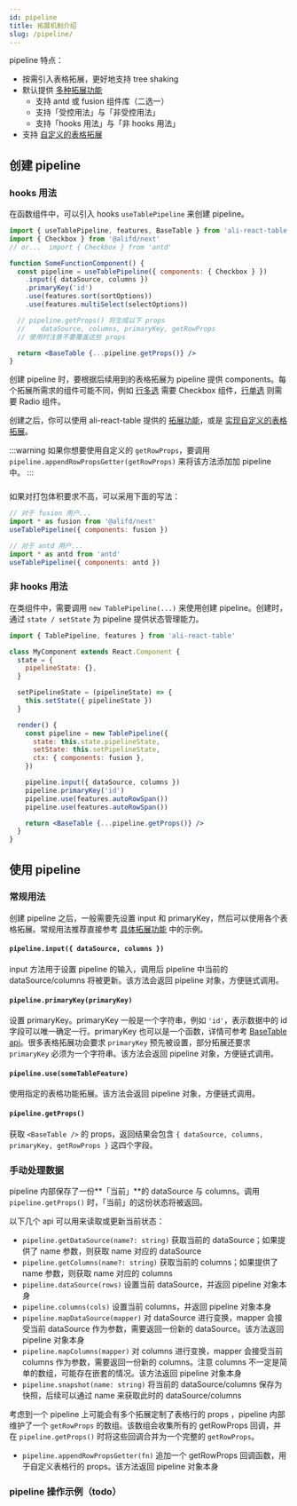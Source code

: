 ```yaml
---
id: pipeline
title: 拓展机制介绍
slug: /pipeline/
---
```


pipeline 特点：

- 按需引入表格拓展，更好地支持 tree shaking
- 默认提供 [多种拓展功能](features/multi-select)
  - 支持 antd 或 fusion 组件库（二选一）
  - 支持「受控用法」与「非受控用法」
  - 支持「hooks 用法」与「非 hooks 用法」
- 支持 [自定义的表格拓展](extends)

## 创建 pipeline

### hooks 用法

在函数组件中，可以引入 hooks `useTablePipeline` 来创建 pipeline。

```jsx {6}
import { useTablePipeline, features, BaseTable } from 'ali-react-table'
import { Checkbox } from '@alifd/next'
// or...  import { Checkbox } from 'antd'

function SomeFunctionComponent() {
  const pipeline = useTablePipeline({ components: { Checkbox } })
    .input({ dataSource, columns })
    .primaryKey('id')
    .use(features.sort(sortOptions))
    .use(features.multiSelect(selectOptions))

  // pipeline.getProps() 将生成以下 props
  //    dataSource, columns, primaryKey, getRowProps
  // 使用时注意不要覆盖这些 props

  return <BaseTable {...pipeline.getProps()} />
}
```

创建 pipeline 时，要根据后续用到的表格拓展为 pipeline 提供 components。每个拓展所需求的组件可能不同，例如 [行多选](features/multi-select) 需要 Checkbox 组件，[行单选](features/single-select) 则需要 Radio 组件。

创建之后，你可以使用 ali-react-table 提供的 [拓展功能](features/multi-select)，或是 [实现自定义的表格拓展](extends)。

:::warning
如果你想要使用自定义的 `getRowProps`，要调用 `pipeline.appendRowPropsGetter(getRowProps)` 来将该方法添加加 pipeline 中。
:::

###

如果对打包体积要求不高，可以采用下面的写法：

```jsx
// 对于 fusion 用户...
import * as fusion from '@alifd/next'
useTablePipeline({ components: fusion })

// 对于 antd 用户...
import * as antd from 'antd'
useTablePipeline({ components: antd })
```

### 非 hooks 用法

在类组件中，需要调用 `new TablePipeline(...)` 来使用创建 pipeline。创建时，通过 `state / setState` 为 pipeline 提供状态管理能力。

```jsx {13-17}
import { TablePipeline, features } from 'ali-react-table'

class MyComponent extends React.Component {
  state = {
    pipelineState: {},
  }

  setPipelineState = (pipelineState) => {
    this.setState({ pipelineState })
  }

  render() {
    const pipeline = new TablePipeline({
      state: this.state.pipelineState,
      setState: this.setPipelineState,
      ctx: { components: fusion },
    })

    pipeline.input({ dataSource, columns })
    pipeline.primaryKey('id')
    pipeline.use(features.autoRowSpan())
    pipeline.use(features.autoRowSpan())

    return <BaseTable {...pipeline.getProps()} />
  }
}
```

## 使用 pipeline

### 常规用法

创建 pipeline 之后，一般需要先设置 input 和 primaryKey，然后可以使用各个表格拓展。常规用法推荐直接参考 [具体拓展功能](features/multi-select) 中的示例。

#### `pipeline.input({ dataSource, columns })`

input 方法用于设置 pipeline 的输入，调用后 pipeline 中当前的 dataSource/columns 将被更新。该方法会返回 pipeline 对象，方便链式调用。

#### `pipeline.primaryKey(primaryKey)`

设置 primaryKey。primaryKey 一般是一个字符串，例如 `'id'`，表示数据中的 id 字段可以唯一确定一行。primaryKey 也可以是一个函数，详情可参考 [BaseTable api](../table/api)。很多表格拓展功会要求 `primaryKey` 预先被设置，部分拓展还要求 `primaryKey` 必须为一个字符串。该方法会返回 pipeline 对象，方便链式调用。

#### `pipeline.use(someTableFeature)`

使用指定的表格功能拓展。该方法会返回 pipeline 对象，方便链式调用。

#### `pipeline.getProps()`

获取 `<BaseTable />` 的 props，返回结果会包含 `{ dataSource, columns, primaryKey, getRowProps }` 这四个字段。

### 手动处理数据

pipeline 内部保存了一份**「当前」**的 dataSource 与 columns。调用 `pipeline.getProps()` 时，「当前」的这份状态将被返回。

以下几个 api 可以用来读取或更新当前状态：

- `pipeline.getDataSource(name?: string)` 获取当前的 dataSource；如果提供了 name 参数，则获取 name 对应的 dataSource
- `pipeline.getColumns(name?: string)` 获取当前的 columns；如果提供了 name 参数，则获取 name 对应的 columns
- `pipeline.dataSource(rows)` 设置当前 dataSource，并返回 pipeline 对象本身
- `pipeline.columns(cols)` 设置当前 columns，并返回 pipeline 对象本身
- `pipeline.mapDataSource(mapper)` 对 dataSource 进行变换，mapper 会接受当前 dataSource 作为参数，需要返回一份新的 dataSource。该方法返回 pipeline 对象本身
- `pipeline.mapColumns(mapper)` 对 columns 进行变换，mapper 会接受当前 columns 作为参数，需要返回一份新的 columns。注意 columns 不一定是简单的数组，可能存在嵌套的情况。该方法返回 pipeline 对象本身
- `pipeline.snapshot(name: string)` 将当前的 dataSource/columns 保存为快照，后续可以通过 name 来获取此时的 dataSource/columns

考虑到一个 pipeline 上可能会有多个拓展定制了表格行的 props ，pipeline 内部维护了一个 `getRowProps` 的数组。该数组会收集所有的 getRowProps 回调，并在 `pipeline.getProps()` 时将这些回调合并为一个完整的 `getRowProps`。

- `pipeline.appendRowPropsGetter(fn)` 追加一个 getRowProps 回调函数，用于自定义表格行的 props。该方法返回 pipeline 对象本身

### pipeline 操作示例（todo）
